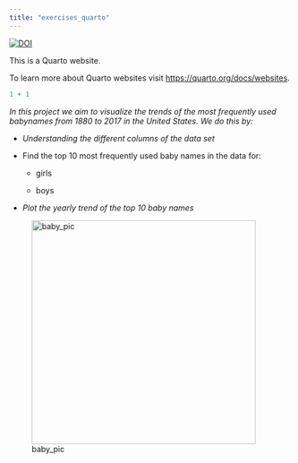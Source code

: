 ```yaml
---
title: "exercises_quarto"
---
```

[![DOI](https://zenodo.org/badge/1016044539.svg)](https://doi.org/10.5281/zenodo.15837930)

This is a Quarto website.

To learn more about Quarto websites visit <https://quarto.org/docs/websites>.

```r
1 + 1
```

*In this project we aim to visualize the trends of the most frequently used babynames from 1880 to 2017 in the United States. We do this by:*

-   *Understanding the different columns of the data set*

-   Find the top 10 most frequently used baby names in the data for:

    -   girls

    -   boys

-   *Plot the yearly trend of the top 10 baby names*

![baby_pic](https://live.staticflickr.com/6020/5936825624_a61e13f2d5_b.jpg){width=400px fig-align="right"}